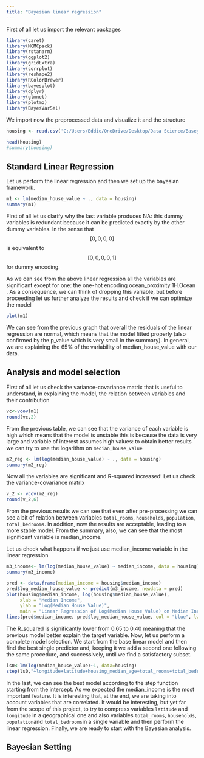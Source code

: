 ```yaml
---
title: "Bayesian linear regression"
---
```


First of all let us import the relevant packages

```r
library(caret)
library(MCMCpack)
library(rstanarm)
library(ggplot2)
library(gridExtra)
library(corrplot)
library(reshape2)
library(RColorBrewer)
library(bayesplot)
library(dplyr)
library(glmnet)
library(plotmo)
library(BayesVarSel)
```

We import now the preprocessed data and visualize it and the structure

```r
housing <- read.csv('C:/Users/Eddie/OneDrive/Desktop/Data Science/Baseyian statistics/Final project/housing_ligth_preprocessing.csv')

head(housing)
#summary(housing)
```

## Standard Linear Regression

Let us perform the linear regression and then we set up the bayesian framework.

```r
m1 <- lm(median_house_value ~ ., data = housing)
summary(m1)
```

First of all let us clarify why the last variable produces NA: this dummy variables is redundant because it can be predicted exactly by the other dummy variables. In the sense that $$[0,0,0,0]$$ is equivalent to $$[0,0,0,0,1]$$ for dummy encoding.

As we can see from the above linear regression all the variables are significant except for one: the one-hot encoding ocean_proximity 1H.Ocean . As a consequence, we can think of dropping this variable, but before proceeding let us further analyze the results and check if we can optimize the model

```r
plot(m1)
```

We can see from the previous graph that overall the residuals of the linear regression are normal, which means that the model fitted properly (also confirmed by the p_value which is very small in the summary). In general, we are explaining the 65% of the variability of median_house_value with our data.

## Analysis and model selection

First of all let us check the variance-covariance matrix that is useful to understand, in explaining the model, the relation between variables and their contribution

```r
vc<-vcov(m1)
round(vc,2)
```

From the previous table, we can see that the variance of each variable is high which means that the model is unstable this is because the data is very large and variable of interest assumes high values: to obtain better results we can try to use the logarithm on `median_house_value`

```r
m2_reg <- lm(log(median_house_value) ~ ., data = housing)
summary(m2_reg)

```

Now all the variables are significant and R-squared increased! Let us check the variance-covariance matrix

```r
v_2 <- vcov(m2_reg)
round(v_2,6)
```

From the previous results we can see that even after pre-processing we can see a bit of relation between variables `total_rooms`, `households`, `population`, `total_bedrooms`. In addition, now the results are acceptable, leading to a more stable model. From the summary, also, we can see that the most significant variable is median_income.

Let us check what happens if we just use median_income variable in the linear regression

```r
m3_income<- lm(log(median_house_value) ~ median_income, data = housing)
summary(m3_income)

```

```r
pred <- data.frame(median_income = housing$median_income)
pred$log_median_house_value <- predict(m3_income, newdata = pred)
plot(housing$median_income, log(housing$median_house_value),
     xlab = "Median Income",
     ylab = "Log(Median House Value)",
     main = "Linear Regression of Log(Median House Value) on Median Income")
lines(pred$median_income, pred$log_median_house_value, col = "blue", lwd = 2)
```

The R_squared is significantly lower from $0.65$ to $0.40$ meaning that the previous model better explain the target variable. Now, let us perform a complete model selection. We start from the base linear model and then find the best single predictor and, keeping it we add a second one following the same procedure, and successively, until we find a satisfactory subset.

```r
ls0<-lm(log(median_house_value)~1, data=housing)
step(ls0,"~longitude+latitude+housing_median_age+total_rooms+total_bedrooms+population+households+median_income+ ocean_proximity_.1H.OCEAN+ocean_proximity_INLAND+ocean_proximity_ISLAND+ocean_proximity_NEAR.BAY")

```

In the last, we can see the best model according to the step function starting from the intercept. As we expected the median_income is the most important feature. It is interesting that, at the end, we are taking into account variables that are correlated. It would be interesting, but yet far from the scope of this project, to try to compress variables `latitude` and `longitude` in a geographical one and also variables `total_rooms`, `households`, `population`and `total_bedrooms`in a single variable and then perform the linear regression. Finally, we are ready to start with the Bayesian analysis.

## Bayesian Setting
